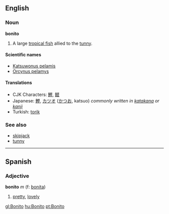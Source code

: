 ==English==
===Noun===
'''bonito'''

#A large [[tropical fish]] allied to the [[tunny]].

====Scientific names====
*[[Katsuwonus pelamis]]
*[[Orcynus pelamys]]

====Translations====
*CJK Characters: [[鰹]], [[鲣]]
*Japanese: [[鰹]], [[カツオ]] ([[かつお]], katsuo) ''commonly written in [[katakana]] or [[kanji]]''
*Turkish: [[torik]]

===See also===
*[[skipjack]]<!-- or should it be [[skipjack tuna]]? -->
*[[tunny]]

----

==Spanish==
===Adjective===
'''bonito''' ''m'' (f: [[bonita]])

#[[pretty]], [[lovely]]

[[gl:Bonito]]
[[hu:Bonito]]
[[pt:Bonito]]